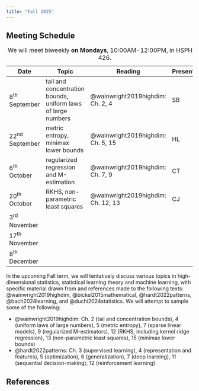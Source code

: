 ```yaml
---
title: "Fall 2025"
---
```


## Meeting Schedule

| Date             | Topic                                                        | Reading                            | Presenter |
| ---------------- | ------------------------------------------------------------ | ---------------------------------- | --------- |
| 8^th^ September  | tail and concentration bounds, uniform laws of large numbers | @wainwright2019highdim: Ch. 2, 4   | SB        |
| 22^nd^ September | metric entropy, minimax lower bounds                         | @wainwright2019highdim: Ch. 5, 15  | HL        |
| 6^th^ October    | regularized regression and M-estimation                      | @wainwright2019highdim: Ch. 7, 9   | CT        |
| 20^th^ October   | RKHS, non-parametric least squares                           | @wainwright2019highdim: Ch. 12, 13 | CJ        |
| 3^rd^ November   |                                                              |                                    |           |
| 17^th^ November  |                                                              |                                    |           |
| 8^th^ December   |                                                              |                                    |           |

: We will meet biweekly **on Mondays**, 10:00AM-12:00PM, in HSPH 2-426.

In the upcoming Fall term, we will tentatively discuss various topics in
high-dimensional statistics, statistical learning theory and machine learning,
with specific material drawn from and references made to the following texts:
@wainwright2019highdim, @bickel2015mathematical, @hardt2022patterns,
@bach2024learning, and @duchi2024statistics. We will attempt to sample some of
the following:

- @wainwright2019highdim: Ch. 2 (tail and concentration bounds), 4
  (uniform laws of large numbers), 5 (metric entropy), 7 (sparse linear
  models), 9 (regularized M-estimators), 12 (RKHS, including kernel ridge
  regression), 13 (non-parametric least squares), 15 (minimax lower bounds)
- @hardt2022patterns: Ch. 3 (supervised learning), 4 (representation and
  features), 5 (optimization), 6 (generalization), 7 (deep learning), 11
  (sequential decision-making), 12 (reinforcement learning)

## References

::: {#refs}
:::
